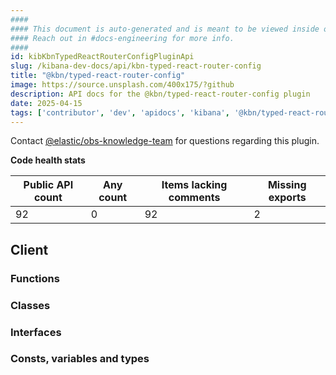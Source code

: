```yaml
---
####
#### This document is auto-generated and is meant to be viewed inside our experimental, new docs system.
#### Reach out in #docs-engineering for more info.
####
id: kibKbnTypedReactRouterConfigPluginApi
slug: /kibana-dev-docs/api/kbn-typed-react-router-config
title: "@kbn/typed-react-router-config"
image: https://source.unsplash.com/400x175/?github
description: API docs for the @kbn/typed-react-router-config plugin
date: 2025-04-15
tags: ['contributor', 'dev', 'apidocs', 'kibana', '@kbn/typed-react-router-config']
---
```




Contact [@elastic/obs-knowledge-team](https://github.com/orgs/elastic/teams/obs-knowledge-team) for questions regarding this plugin.

**Code health stats**

| Public API count  | Any count | Items lacking comments | Missing exports |
|-------------------|-----------|------------------------|-----------------|
| 92 | 0 | 92 | 2 |

## Client

### Functions
<DocDefinitionList data={kbnTypedReactRouterConfigObj.client.functions}/>

### Classes
<DocDefinitionList data={kbnTypedReactRouterConfigObj.client.classes}/>

### Interfaces
<DocDefinitionList data={kbnTypedReactRouterConfigObj.client.interfaces}/>

### Consts, variables and types
<DocDefinitionList data={kbnTypedReactRouterConfigObj.client.misc}/>


